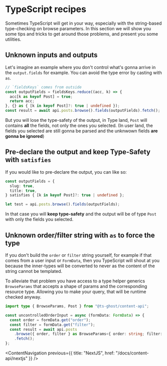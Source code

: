 # TypeScript recipes

Sometimes TypeScript will get in your way, especially with the string-based type-checking on browse parameters. In this section we will show you some tips and tricks to get around those problems, and present you some utilities.

## Unknown inputs and outputs

Let's imagine an example where you don't control what's gonna arrive in the `output.fields` for example.
You can avoid the type error by casting with `as`.

```ts
// `fieldsKeys` comes from outside
const outputFields = fieldsKeys.reduce((acc, k) => {
  acc[k as keyof Post] = true;
  return acc;
}, {} as { [k in keyof Post]?: true | undefined });
const result = await api.posts.browse().fields(outputFields).fetch();
```

But you will lose the type-safety of the output, in Type land, `Post` will contains **all** the fields, not only the ones you selected.
(In user land, the fields you selected are still gonna be parsed and the unknwown fields **are gonna be ignored**)

## Pre-declare the output and keep Type-Safety with `satisfies`

If you would like to pre-declare the output, you can like so:

```ts
const outputFields = {
  slug: true,
  title: true,
} satisfies { [k in keyof Post]?: true | undefined };

let test = api.posts.browse().fields(outputFields);
```

In that case you will **keep type-safety** and the output will be of type `Post` with only the fields you selected.

## Unknown order/filter string with `as` to force the type

If you don't build the `order` or `filter` string yourself, for example if that comes from a user input or `FormData`, then you TypeScript will shout at you because the inner-types will be converted to never as the content of the string cannot be templated.

To alleviate that problem you have access to a type helper generics `BrowseParams` that accepts a shape of params and the corresponding resource type. Allowing you to make your query, that will be runtime checked anyway.

```ts
import type { BrowseParams, Post } from "@ts-ghost/content-api";

const uncontrolledOrderInput = async (formData: FormData) => {
  const order = formData.get("order");
  const filter = formData.get("filter");
  const result = await api.posts
    .browse({ order, filter } as BrowseParams<{ order: string; filter: string }, Post>)
    .fetch();
};
```

<ContentNavigation previous={{ title: "NextJS", href: "/docs/content-api/nextjs" }} />
